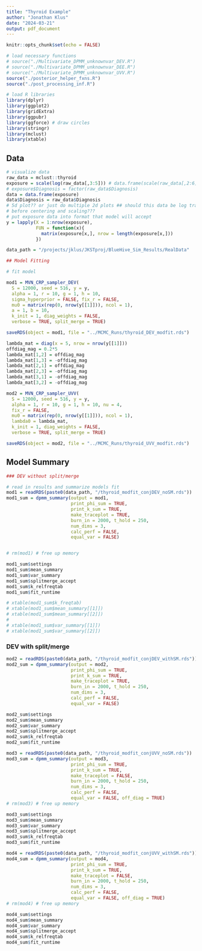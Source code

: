 ```yaml
---
title: "Thyroid Example"
author: "Jonathan Klus"
date: "2024-03-21"
output: pdf_document
---
```


```r
knitr::opts_chunk$set(echo = FALSE)

# load necessary functions
# source("./Multivariate_DPMM_unknownvar_DEV.R")
# source("./Multivariate_DPMM_unknownvar_DEE.R")
# source("./Multivariate_DPMM_unknownvar_UVV.R")
source("./posterior_helper_fxns.R")
source("./post_processing_inf.R")

# load R libraries
library(dplyr)
library(ggplot2)
library(gridExtra)
library(ggpubr)
library(ggforce) # draw circles
library(stringr)
library(mclust)
library(xtable)
```

## Data

```r
# visualize data
raw_data = mclust::thyroid
exposure = scale(log(raw_data[,3:5])) # data.frame(scale(raw_data[,2:6])) # center and scale exposure data
# exposure$Diagnosis = factor(raw_data$Diagnosis)
data = data.frame(exposure)
data$Diagnosis = raw_data$Diagnosis
# 5d plot?? or just do multiple 2d plots ## should this data be log transformed
# before centering and scaling???
# put exposure data into format that model will accept
y = lapply(X = 1:nrow(exposure), 
           FUN = function(x){
             matrix(exposure[x,], nrow = length(exposure[x,]))
           })

data_path = "/projects/jklus/JKSTproj/BlueHive_Sim_Results/RealData"
```




```r
## Model Fitting

# fit model

mod1 = MVN_CRP_sampler_DEV(
  S = 12000, seed = 516, y = y,
  alpha = 1, r = 10, g = 1, h = 10,
  sigma_hyperprior = FALSE, fix_r = FALSE,
  mu0 = matrix(rep(0, nrow(y[[1]])), ncol = 1),
  a = 1, b = 10,
  k_init = 1, diag_weights = FALSE,
  verbose = TRUE, split_merge = TRUE)

saveRDS(object = mod1, file = "../MCMC_Runs/thyroid_DEV_modfit.rds")

lambda_mat = diag(x = 5, nrow = nrow(y[[1]]))
offdiag_mag = 0.2*5
lambda_mat[1,2] = offdiag_mag
lambda_mat[1,3] = -offdiag_mag
lambda_mat[2,1] = offdiag_mag
lambda_mat[2,3] = -offdiag_mag
lambda_mat[3,1] = -offdiag_mag
lambda_mat[3,2] = -offdiag_mag

mod2 = MVN_CRP_sampler_UVV(
  S = 12000, seed = 516, y = y,
  alpha = 1, r = 10, g = 1, h = 10, nu = 4, 
  fix_r = FALSE,
  mu0 = matrix(rep(0, nrow(y[[1]])), ncol = 1),
  lambda0 = lambda_mat,
  k_init = 1, diag_weights = FALSE,
  verbose = TRUE, split_merge = TRUE)

saveRDS(object = mod2, file = "../MCMC_Runs/thyroid_UVV_modfit.rds")
```

## Model Summary

```r
### DEV without split/merge

# read in results and summarize models fit
mod1 = readRDS(paste0(data_path, "/thyroid_modfit_conjDEV_noSM.rds"))
mod1_sum = dpmm_summary(output = mod1,
                        print_phi_sum = TRUE,
                        print_k_sum = TRUE,
                        make_traceplot = TRUE,
                        burn_in = 2000, t_hold = 250,
                        num_dims = 3,
                        calc_perf = FALSE,
                        equal_var = FALSE)


# rm(mod1) # free up memory

mod1_sum$settings
mod1_sum$mean_summary
mod1_sum$var_summary
mod1_sum$splitmerge_accept
mod1_sum$k_relfreqtab
mod1_sum$fit_runtime

# xtable(mod1_sum$k_freqtab)
# xtable(mod1_sum$mean_summary[[1]])
# xtable(mod1_sum$mean_summary[[2]])
# 
# xtable(mod1_sum$var_summary[[1]])
# xtable(mod1_sum$var_summary[[2]])

```

### DEV with split/merge

```r
mod2 = readRDS(paste0(data_path, "/thyroid_modfit_conjDEV_withSM.rds"))
mod2_sum = dpmm_summary(output = mod2,
                        print_phi_sum = TRUE,
                        print_k_sum = TRUE,
                        make_traceplot = TRUE,
                        burn_in = 2000, t_hold = 250,
                        num_dims = 3,
                        calc_perf = FALSE,
                        equal_var = FALSE)

mod2_sum$settings
mod2_sum$mean_summary
mod2_sum$var_summary
mod2_sum$splitmerge_accept
mod2_sum$k_relfreqtab
mod2_sum$fit_runtime

```


```r
mod3 = readRDS(paste0(data_path, "/thyroid_modfit_conjUVV_noSM.rds"))
mod3_sum = dpmm_summary(output = mod3,
                        print_phi_sum = TRUE,
                        print_k_sum = TRUE,
                        make_traceplot = FALSE,
                        burn_in = 2000, t_hold = 250,
                        num_dims = 3, 
                        calc_perf = FALSE,
                        equal_var = FALSE, off_diag = TRUE)
# rm(mod3) # free up memory

mod3_sum$settings
mod3_sum$mean_summary
mod3_sum$var_summary
mod3_sum$splitmerge_accept
mod3_sum$k_relfreqtab
mod3_sum$fit_runtime


```

\newpage


```r
mod4 = readRDS(paste0(data_path, "/thyroid_modfit_conjUVV_withSM.rds"))
mod4_sum = dpmm_summary(output = mod4,
                        print_phi_sum = TRUE,
                        print_k_sum = TRUE,
                        make_traceplot = FALSE,
                        burn_in = 2000, t_hold = 250,
                        num_dims = 3,
                        calc_perf = FALSE,
                        equal_var = FALSE, off_diag = TRUE)
# rm(mod4) # free up memory

mod4_sum$settings
mod4_sum$mean_summary
mod4_sum$var_summary
mod4_sum$splitmerge_accept
mod4_sum$k_relfreqtab
mod4_sum$fit_runtime

```

